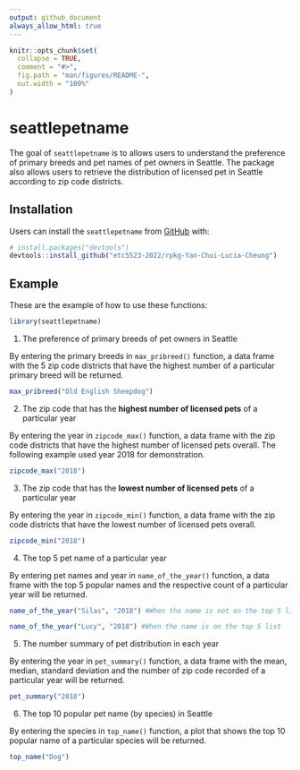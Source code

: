 ```yaml
---
output: github_document
always_allow_html: true
---
```


<!-- README.md is generated from README.Rmd. Please edit that file -->

```r
knitr::opts_chunk$set(
  collapse = TRUE,
  comment = "#>",
  fig.path = "man/figures/README-",
  out.width = "100%"
)
```

# seattlepetname

<!-- badges: start -->
<!-- badges: end -->

The goal of `seattlepetname` is to allows users to understand the preference of primary breeds and pet names of pet owners in Seattle. The package also allows users to retrieve the distribution of licensed pet in Seattle according to zip code districts.


## Installation

Users can install the `seattlepetname` from [GitHub](https://github.com/etc5523-2022/rpkg-Yan-Chui-Lucia-Cheung) with:


``` r
# install.packages("devtools")
devtools::install_github("etc5523-2022/rpkg-Yan-Chui-Lucia-Cheung")
```

## Example

These are the example of how to use these functions:


```r

library(seattlepetname)

```

1.  The preference of primary breeds of pet owners in Seattle

By entering the primary breeds in `max_pribreed()` function, a data frame with the 5 zip code districts that have the highest number of a particular primary breed will be returned.

```r

max_pribreed("Old English Sheepdog")

```


2.  The zip code that has the **highest number of licensed pets** of a particular year

By entering the year in `zipcode_max()` function, a data frame with the zip code districts that have the highest number of licensed pets overall. The following example used year 2018 for demonstration.

```r

zipcode_max("2018")

```


3.  The zip code that has the **lowest number of licensed pets** of a particular year

By entering the year in `zipcode_min()` function, a data frame with the zip code districts that have the lowest number of licensed pets overall.

```r

zipcode_min("2018")

```


4.  The top 5 pet name of a particular year

By entering pet names and year in `name_of_the_year()` function, a data frame with the top 5 popular names and the respective count of a particular year will be returned.

```r

name_of_the_year("Silas", "2018") #When the name is not on the top 5 list

```


```r

name_of_the_year("Lucy", "2018") #When the name is on the top 5 list

```



5.  The number summary of pet distribution in each year

By entering the year in `pet_summary()` function, a data frame with the mean, median, standard deviation and the number of zip code recorded of a particular year will be returned.

```r

pet_summary("2018")

```


6.  The top 10 popular pet name (by species) in Seattle

By entering the species in `top_name()` function, a plot that shows the top 10 popular name of a particular species will be returned.

```r

top_name("Dog") 

```

